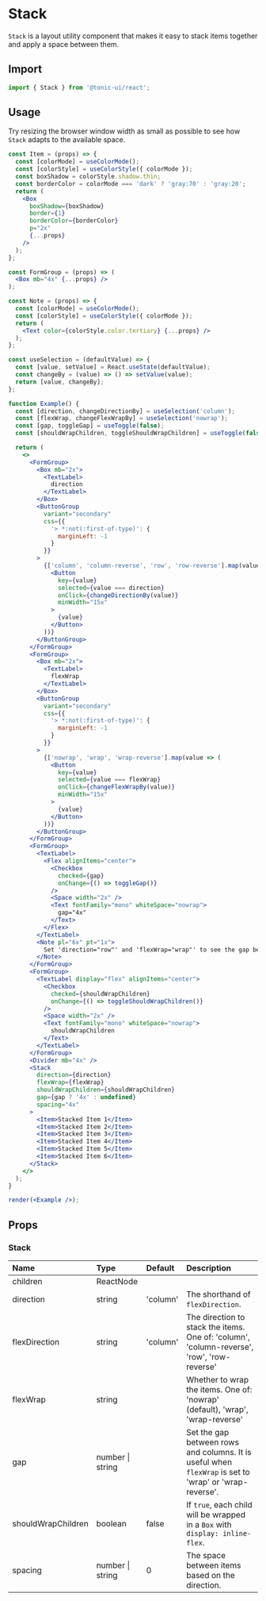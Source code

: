 # Stack

`Stack` is a layout utility component that makes it easy to stack items together and apply a space between them.

## Import

```js
import { Stack } from '@tonic-ui/react';
```

## Usage

Try resizing the browser window width as small as possible to see how `Stack` adapts to the available space.

```jsx noInline
const Item = (props) => {
  const [colorMode] = useColorMode();
  const [colorStyle] = useColorStyle({ colorMode });
  const boxShadow = colorStyle.shadow.thin;
  const borderColor = colorMode === 'dark' ? 'gray:70' : 'gray:20';
  return (
    <Box
      boxShadow={boxShadow}
      border={1}
      borderColor={borderColor}
      p="2x"
      {...props}
    />
  );
};

const FormGroup = (props) => (
  <Box mb="4x" {...props} />
);

const Note = (props) => {
  const [colorMode] = useColorMode();
  const [colorStyle] = useColorStyle({ colorMode });
  return (
    <Text color={colorStyle.color.tertiary} {...props} />
  );
};

const useSelection = (defaultValue) => {
  const [value, setValue] = React.useState(defaultValue);
  const changeBy = (value) => () => setValue(value);
  return [value, changeBy];
};

function Example() {
  const [direction, changeDirectionBy] = useSelection('column');
  const [flexWrap, changeFlexWrapBy] = useSelection('nowrap');
  const [gap, toggleGap] = useToggle(false);
  const [shouldWrapChildren, toggleShouldWrapChildren] = useToggle(false);

  return (
    <>
      <FormGroup>
        <Box mb="2x">
          <TextLabel>
            direction
          </TextLabel>
        </Box>
        <ButtonGroup
          variant="secondary"
          css={{
            '> *:not(:first-of-type)': {
              marginLeft: -1
            }
          }}
        >
          {['column', 'column-reverse', 'row', 'row-reverse'].map(value => (
            <Button
              key={value}
              selected={value === direction}
              onClick={changeDirectionBy(value)}
              minWidth="15x"
            >
              {value}
            </Button>
          ))}
        </ButtonGroup>
      </FormGroup>
      <FormGroup>
        <Box mb="2x">
          <TextLabel>
            flexWrap
          </TextLabel>
        </Box>
        <ButtonGroup
          variant="secondary"
          css={{
            '> *:not(:first-of-type)': {
              marginLeft: -1
            }
          }}
        >
          {['nowrap', 'wrap', 'wrap-reverse'].map(value => (
            <Button
              key={value}
              selected={value === flexWrap}
              onClick={changeFlexWrapBy(value)}
              minWidth="15x"
            >
              {value}
            </Button>
          ))}
        </ButtonGroup>
      </FormGroup>
      <FormGroup>
        <TextLabel>
          <Flex alignItems="center">
            <Checkbox
              checked={gap}
              onChange={() => toggleGap()}
            />
            <Space width="2x" />
            <Text fontFamily="mono" whiteSpace="nowrap">
              gap="4x"
            </Text>
          </Flex>
        </TextLabel>
        <Note pl="6x" pt="1x">
          Set 'direction="row"' and 'flexWrap="wrap"' to see the gap between rows.
        </Note>
      </FormGroup>
      <FormGroup>
        <TextLabel display="flex" alignItems="center">
          <Checkbox
            checked={shouldWrapChildren}
            onChange={() => toggleShouldWrapChildren()}
          />
          <Space width="2x" />
          <Text fontFamily="mono" whiteSpace="nowrap">
            shouldWrapChildren
          </Text>
        </TextLabel>
      </FormGroup>
      <Divider mb="4x" />
      <Stack
        direction={direction}
        flexWrap={flexWrap}
        shouldWrapChildren={shouldWrapChildren}
        gap={gap ? '4x' : undefined}
        spacing="4x"
      >
        <Item>Stacked Item 1</Item>
        <Item>Stacked Item 2</Item>
        <Item>Stacked Item 3</Item>
        <Item>Stacked Item 4</Item>
        <Item>Stacked Item 5</Item>
        <Item>Stacked Item 6</Item>
      </Stack>
    </>
  );
}

render(<Example />);
```

## Props

### Stack

| Name | Type | Default | Description |
| :--- | :--- | :------ | :---------- |
| children | ReactNode | | |
| direction | string | 'column' | The shorthand of `flexDirection`. |
| flexDirection | string | 'column' | The direction to stack the items. One of: 'column', 'column-reverse', 'row', 'row-reverse' |
| flexWrap | string | | Whether to wrap the items. One of: 'nowrap' (default), 'wrap', 'wrap-reverse' |
| gap | number \| string | | Set the gap between rows and columns. It is useful when `flexWrap` is set to 'wrap' or 'wrap-reverse'. |
| shouldWrapChildren | boolean | false | If `true`, each child will be wrapped in a `Box` with `display: inline-flex`. |
| spacing | number \| string | 0 | The space between items based on the direction. |
